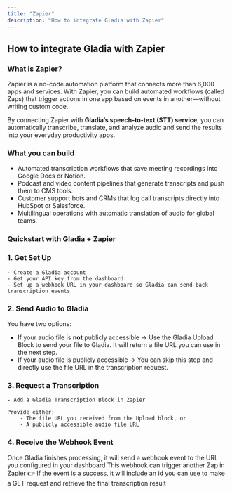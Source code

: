 ```yaml
---
title: "Zapier"
description: "How to integrate Gladia with Zapier"
---
```


## How to integrate Gladia with Zapier
### What is Zapier?
Zapier is a no-code automation platform that connects more than 6,000 apps and services. With Zapier, you can build automated workflows (called Zaps) that trigger actions in one app based on events in another—without writing custom code.

By connecting Zapier with **Gladia’s speech-to-text (STT) service**, you can automatically transcribe, translate, and analyze audio and send the results into your everyday productivity apps.

### What you can build
- Automated transcription workflows that save meeting recordings into Google Docs or Notion.
- Podcast and video content pipelines that generate transcripts and push them to CMS tools.
- Customer support bots and CRMs that log call transcripts directly into HubSpot or Salesforce.
- Multilingual operations with automatic translation of audio for global teams.


### Quickstart with Gladia + Zapier

### 1. Get Set Up
    - Create a Gladia account
    - Get your API key from the dashboard
    - Set up a webhook URL in your dashboard so Gladia can send back transcription events

### 2. Send Audio to Gladia

You have two options:
- If your audio file is **not** publicly accessible → Use the Gladia Upload Block to send your file to Gladia. It will return a file URL you can use in the next step.
- If your audio file is publicly accessible → You can skip this step and directly use the file URL in the transcription request.

### 3. Request a Transcription

    - Add a Gladia Transcription Block in Zapier

    Provide either:
        - The file URL you received from the Upload block, or
        - A publicly accessible audio file URL

### 4. Receive the Webhook Event

Once Gladia finishes processing, it will send a webhook event to the URL you configured in your dashboard
This webhook can trigger another Zap in Zapier
👉 If the event is a success, it will include an id you can use to make a GET request and retrieve the final transcription result